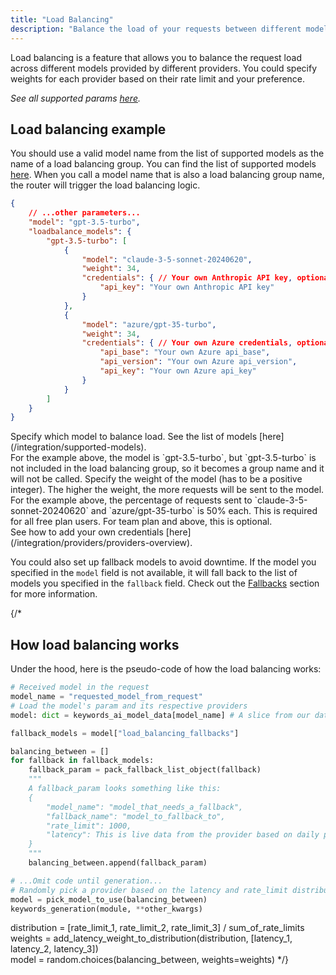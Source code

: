```yaml
---
title: "Load Balancing"
description: "Balance the load of your requests between different models."
---
```


Load balancing is a feature that allows you to balance the request load across different models provided by different providers. You could specify weights for each provider based on their rate limit and your preference.

_See all supported params [here](/api-endpoints/proxy-endpoints/chat-completions)._

## Load balancing example

You should use a valid model name from the list of supported models as the name of a load balancing group. You can find the list of supported models [here](/integration/supported-models). When you call a model name that is also a load balancing group name, the router will trigger the load balancing logic.


```json
{
    // ...other parameters...
    "model": "gpt-3.5-turbo",
    "loadbalance_models": {
        "gpt-3.5-turbo": [
            {
                "model": "claude-3-5-sonnet-20240620",
                "weight": 34,
                "credentials": { // Your own Anthropic API key, optional for team plan and above
                    "api_key": "Your own Anthropic API key"
                }
            },
            {
                "model": "azure/gpt-35-turbo",
                "weight": 34,
                "credentials": { // Your own Azure credentials, optional for team plan and above
                    "api_base": "Your own Azure api_base",
                    "api_version": "Your own Azure api_version",
                    "api_key": "Your own Azure api_key"
                }
            }
        ]
    }
}
```
<ParamField path="model" type="string" required>
  Specify which model to balance load. See the list of models [here](/integration/supported-models). 
  <br/>For the example above, the model is `gpt-3.5-turbo`, but `gpt-3.5-turbo` is not included in the load balancing group, so it becomes a group name and it will not be called.
</ParamField>
<ParamField path="weight" type="integer" required>
    Specify the weight of the model (has to be a positive integer). The higher the weight, the more requests will be sent to the model. <br/>
    For the example above, the percentage of requests sent to `claude-3-5-sonnet-20240620` and `azure/gpt-35-turbo` is 50% each.
</ParamField>
<ParamField path="credentials" type="list" >
This is required for all free plan users. For team plan and above, this is optional. <br/>
See how to add your own credentials [here](/integration/providers/providers-overview).
</ParamField>

You could also set up fallback models to avoid downtime. If the model you specified in the `model` field is not available, it will fall back to the list of models you specified in the `fallback` field. Check out the [Fallbacks](/features/generation/fallbacks) section for more information.

{/* 
## How load balancing works
Under the hood, here is the pseudo-code of how the load balancing works:

```python
# Received model in the request
model_name = "requested_model_from_request"
# Load the model's param and its respective providers
model: dict = keywords_ai_model_data[model_name] # A slice from our data

fallback_models = model["load_balancing_fallbacks"]

balancing_between = []
for fallback in fallback_models:
    fallback_param = pack_fallback_list_object(fallback)
    """
    A fallback_param looks something like this:
    {
        "model_name": "model_that_needs_a_fallback",
        "fallback_name": "model_to_fallback_to",
        "rate_limit": 1000,
        "latency": This is live data from the provider based on daily ping
    }
    """
    balancing_between.append(fallback_param)

# ...Omit code until generation...
# Randomly pick a provider based on the latency and rate_limit distribution
model = pick_model_to_use(balancing_between)
keywords_generation(module, **other_kwargs)

```


distribution = [rate_limit_1, rate_limit_2, rate_limit_3] / sum_of_rate_limits <br/>
weights = add_latency_weight_to_distribution(distribution, [latency_1, latency_2, latency_3])<br/>
model = random.choices(balancing_between, weights=weights) */}